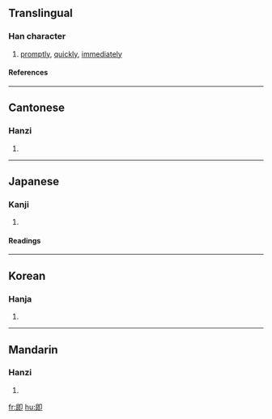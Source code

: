 {{see|卽}}

==Translingual==
===Han character===
{{Han char|rn=26|rad=卩|as=05|sn=7|four=7772<sub>0</sub>|canj=日戈尸中 (AISL)}}
# [[promptly]], [[quickly]], [[immediately]]
====References====
{{Han ref|kx=0159.180|dkj=02855|dj=0364.070|hdz=10314.020|uh=5373|ud=21363|bh=A759|bd=42841}}
----
==Cantonese==
===Hanzi===
{{yue-hanzi|jyut=|y=jik1}}
# {{defn|Cantonese}}
----
==Japanese==
===Kanji===
{{ja-kanji|grade=|rs=卩05}}
# {{defn|Japanese}} 
====Readings====
{{ja-readings|on=[[そく]] (soku), [[しょく]] (shoku)|kun=[[つく]] (tsuku), [[すなわち]] (sunawachi), [[もし]] (moshi)}}
----
==Korean==
===Hanja===
{{ko-hanja|hangeul=즉|rv=jeuk|mr=chŭk}}
# {{defn|Korean}}
----
==Mandarin==
===Hanzi===
{{cmn-hanzi|pin=[[jí]] (ji2)|wg=chi<sup>2</sup>}}
# {{defn|Mandarin}}

[[fr:即]]
[[hu:即]]